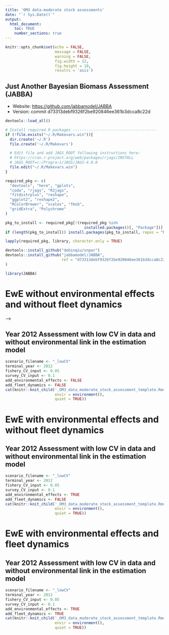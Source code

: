 ```yaml
---
title: 'OM3 data-moderate stock assessments'
date: "`r Sys.Date()`"
output: 
  html_document:
    toc: TRUE
    number_sections: true
---
```


```r
knitr::opts_chunk$set(echo = FALSE, 
                      message = FALSE,
                      warning = FALSE,
                      fig.width = 12,
                      fig.height = 10,
                      results = 'asis')
```

## Just Another Bayesian Biomass Assessment (JABBA)

- Website: [https://github.com/jabbamodel/JABBA](https://github.com/jabbamodel/JABBA)
- Version: commit d73313debf9326f2be920846ee361b3dcca8c22d

```r
devtools::load_all()

# Install required R packages -------------------------------------
if (!file.exists("~/.R/Makevars.win")){
  dir.create('~/.R')
  file.create('~/.R/Makevars')

  # Edit file and add JAGS_ROOT following instructions here:
  # https://cran.r-project.org/web/packages/rjags/INSTALL
  # JAGS_ROOT=c:/Progra~1/JAGS/JAGS-4.0.0
  file.edit("~/.R/Makevars.win")
}

required_pkg <- c(
  "devtools", "here", "gplots",
  "coda", "rjags", "R2jags",
  "fitdistrplus", "reshape",
  "ggplot2", "reshape2",
  "RColorBrewer", "scales", "fmsb",
  "gridExtra", "Polychrome"
)

pkg_to_install <- required_pkg[!(required_pkg %in%
                                   installed.packages()[, "Package"])]
if (length(pkg_to_install)) install.packages(pkg_to_install, repos = "http://cran.us.r-project.org")

lapply(required_pkg, library, character.only = TRUE)

devtools::install_github("debinqiu/snpar")
devtools::install_github("jabbamodel/JABBA",
                         ref = "d73313debf9326f2be920846ee361b3dcca8c22d"
)

library(JABBA)
```
# EwE without environmental effects and without fleet dynamics
<!-- ## Year 1996 Assessment with low CV in data and without environmental link in the estimation model -->

<!-- ```{r} -->
<!-- scenario_filename <- "_lowCV" -->
<!-- terminal_year <- 1996 -->
<!-- fishery_CV_input <- 0.05 -->
<!-- survey_CV_input <- 0.1 -->
<!-- add_environmental_effects <- FALSE -->
<!-- add_fleet_dynamics <- FALSE -->
<!-- cat(knitr::knit_child('_OM3_data_moderate_stock_assessment_template.Rmd', -->
<!--                       envir = environment(), -->
<!--                       quiet = TRUE)) -->
<!-- ``` -->

<!-- ## Year 1997 Assessment with low CV in data and without environmental link in the estimation model --> -->

<!-- ```{r} -->
<!-- scenario_filename <- "_lowCV" -->
<!-- terminal_year <- 1997 -->
<!-- fishery_CV_input <- 0.05 -->
<!-- survey_CV_input <- 0.1 -->
<!-- add_environmental_effects <- FALSE -->
<!-- add_fleet_dynamics <- FALSE -->
<!-- cat(knitr::knit_child('_OM3_data_moderate_stock_assessment_template.Rmd', -->
<!--                       envir = environment(), -->
<!--                       quiet = TRUE)) -->
<!-- ``` -->

<!-- ## Year 2004 Assessment with low CV in data and without environmental link in the estimation model -->

<!-- ```{r} -->
<!-- scenario_filename <- "_lowCV" -->
<!-- terminal_year <- 2004 -->
<!-- fishery_CV_input <- 0.05 -->
<!-- survey_CV_input <- 0.1 -->
<!-- add_environmental_effects <- FALSE -->
<!-- add_fleet_dynamics <- FALSE -->
<!-- cat(knitr::knit_child('_OM3_data_moderate_stock_assessment_template.Rmd', -->
<!--                       envir = environment(), -->
<!--                       quiet = TRUE)) -->
<!-- ``` -->

<!-- ## Year 2007 Assessment with low CV in data and without environmental link in the estimation model -->

<!-- ```{r} -->
<!-- scenario_filename <- "_lowCV" -->
<!-- terminal_year <- 2007 -->
<!-- fishery_CV_input <- 0.05 -->
<!-- survey_CV_input <- 0.1 -->
<!-- add_environmental_effects <- FALSE -->
<!-- add_fleet_dynamics <- FALSE -->
<!-- cat(knitr::knit_child('_OM3_data_moderate_stock_assessment_template.Rmd', -->
<!--                       envir = environment(), -->
<!--                       quiet = TRUE)) -->
<!-- ``` -->

## Year 2012 Assessment with low CV in data and without environmental link in the estimation model

```r
scenario_filename <- "_lowCV"
terminal_year <- 2012
fishery_CV_input <- 0.05
survey_CV_input <- 0.1
add_environmental_effects <- FALSE
add_fleet_dynamics <- FALSE
cat(knitr::knit_child('_OM3_data_moderate_stock_assessment_template.Rmd',
                      envir = environment(),
                      quiet = TRUE))
```

<!-- ## Year 1996 Assessment with high CV in data and without environmental link in the estimation model -->

<!-- ```{r} -->
<!-- scenario_filename <- "_highCV" -->
<!-- terminal_year <- 1996 -->
<!-- fishery_CV_input <- 0.2 -->
<!-- survey_CV_input <- 0.5 -->
<!-- add_environmental_effects <- FALSE -->
<!-- add_fleet_dynamics <- FALSE -->
<!-- cat(knitr::knit_child('_OM3_data_moderate_stock_assessment_template.Rmd', -->
<!--                       envir = environment(), -->
<!--                       quiet = TRUE)) -->
<!-- ``` -->

<!-- ## Year 1997 Assessment with high CV in data and without environmental link in the estimation model -->

<!-- ```{r} -->
<!-- scenario_filename <- "_highCV" -->
<!-- terminal_year <- 1997 -->
<!-- fishery_CV_input <- 0.2 -->
<!-- survey_CV_input <- 0.5 -->
<!-- add_environmental_effects <- FALSE -->
<!-- add_fleet_dynamics <- FALSE -->
<!-- cat(knitr::knit_child('_OM3_data_moderate_stock_assessment_template.Rmd', -->
<!--                       envir = environment(), -->
<!--                       quiet = TRUE)) -->
<!-- ``` -->

<!-- ## Year 2004 Assessment with high CV in data and without environmental link in the estimation model -->

<!-- ```{r} -->
<!-- scenario_filename <- "_highCV" -->
<!-- terminal_year <- 2004 -->
<!-- fishery_CV_input <- 0.2 -->
<!-- survey_CV_input <- 0.5 -->
<!-- add_environmental_effects <- FALSE -->
<!-- add_fleet_dynamics <- FALSE -->
<!-- cat(knitr::knit_child('_OM3_data_moderate_stock_assessment_template.Rmd', -->
<!--                       envir = environment(), -->
<!--                       quiet = TRUE)) -->
<!-- ``` -->

<!-- ## Year 2007 Assessment with high CV in data and without environmental link in the estimation model -->

<!-- ```{r} -->
<!-- scenario_filename <- "_highCV" -->
<!-- terminal_year <- 2007 -->
<!-- fishery_CV_input <- 0.2 -->
<!-- survey_CV_input <- 0.5 -->
<!-- add_environmental_effects <- FALSE -->
<!-- add_fleet_dynamics <- FALSE -->
<!-- cat(knitr::knit_child('_OM3_data_moderate_stock_assessment_template.Rmd', -->
<!--                       envir = environment(), -->
<!--                       quiet = TRUE)) -->
<!-- ``` -->

<!-- ## Year 2012 Assessment with high CV in data and without environmental link in the estimation model -->

<!-- ```{r} -->
<!-- scenario_filename <- "_highCV" -->
<!-- terminal_year <- 2012 -->
<!-- fishery_CV_input <- 0.2 -->
<!-- survey_CV_input <- 0.5 -->
<!-- add_environmental_effects <- FALSE -->
<!-- add_fleet_dynamics <- FALSE -->
<!-- cat(knitr::knit_child('_OM3_data_moderate_stock_assessment_template.Rmd', -->
<!--                       envir = environment(), -->
<!--                       quiet = TRUE)) -->
<!-- ``` -->

# EwE with environmental effects and without fleet dynamics
<!-- ## Year 1996 Assessment with low CV in data and without environmental link in the estimation model -->

<!-- ```{r} -->
<!-- scenario_filename <- "_lowCV" -->
<!-- terminal_year <- 1996 -->
<!-- fishery_CV_input <- 0.05 -->
<!-- survey_CV_input <- 0.1 -->
<!-- add_environmental_effects <- TRUE -->
<!-- add_fleet_dynamics <- FALSE -->
<!-- cat(knitr::knit_child('_OM3_data_moderate_stock_assessment_template.Rmd', -->
<!--                       envir = environment(), -->
<!--                       quiet = TRUE)) -->
<!-- ``` -->

<!-- ## Year 1997 Assessment with low CV in data and without environmental link in the estimation model -->

<!-- ```{r} -->
<!-- scenario_filename <- "_lowCV" -->
<!-- terminal_year <- 1997 -->
<!-- fishery_CV_input <- 0.05 -->
<!-- survey_CV_input <- 0.1 -->
<!-- add_environmental_effects <- TRUE -->
<!-- add_fleet_dynamics <- FALSE -->
<!-- cat(knitr::knit_child('_OM3_data_moderate_stock_assessment_template.Rmd', -->
<!--                       envir = environment(), -->
<!--                       quiet = TRUE)) -->
<!-- ``` -->

<!-- ## Year 2004 Assessment with low CV in data and without environmental link in the estimation model -->

<!-- ```{r} -->
<!-- scenario_filename <- "_lowCV" -->
<!-- terminal_year <- 2004 -->
<!-- fishery_CV_input <- 0.05 -->
<!-- survey_CV_input <- 0.1 -->
<!-- add_environmental_effects <- TRUE -->
<!-- add_fleet_dynamics <- FALSE -->
<!-- cat(knitr::knit_child('_OM3_data_moderate_stock_assessment_template.Rmd', -->
<!--                       envir = environment(), -->
<!--                       quiet = TRUE)) -->
<!-- ``` -->

<!-- ## Year 2007 Assessment with low CV in data and without environmental link in the estimation model -->

<!-- ```{r} -->
<!-- scenario_filename <- "_lowCV" -->
<!-- terminal_year <- 2007 -->
<!-- fishery_CV_input <- 0.05 -->
<!-- survey_CV_input <- 0.1 -->
<!-- add_environmental_effects <- TRUE -->
<!-- add_fleet_dynamics <- FALSE -->
<!-- cat(knitr::knit_child('_OM3_data_moderate_stock_assessment_template.Rmd', -->
<!--                       envir = environment(), -->
<!--                       quiet = TRUE)) -->
<!-- ``` -->

## Year 2012 Assessment with low CV in data and without environmental link in the estimation model

```r
scenario_filename <- "_lowCV"
terminal_year <- 2012
fishery_CV_input <- 0.05
survey_CV_input <- 0.1
add_environmental_effects <- TRUE
add_fleet_dynamics <- FALSE
cat(knitr::knit_child('_OM3_data_moderate_stock_assessment_template.Rmd',
                      envir = environment(),
                      quiet = TRUE))
```

<!-- ## Year 1996 Assessment with high CV in data and without environmental link in the estimation model -->

<!-- ```{r} -->
<!-- scenario_filename <- "_highCV" -->
<!-- terminal_year <- 1996 -->
<!-- fishery_CV_input <- 0.2 -->
<!-- survey_CV_input <- 0.5 -->
<!-- add_environmental_effects <- TRUE -->
<!-- add_fleet_dynamics <- FALSE -->
<!-- cat(knitr::knit_child('_OM3_data_moderate_stock_assessment_template.Rmd', -->
<!--                       envir = environment(), -->
<!--                       quiet = TRUE)) -->
<!-- ``` -->

<!-- ## Year 1997 Assessment with high CV in data and without environmental link in the estimation model -->

<!-- ```{r} -->
<!-- scenario_filename <- "_highCV" -->
<!-- terminal_year <- 1997 -->
<!-- fishery_CV_input <- 0.2 -->
<!-- survey_CV_input <- 0.5 -->
<!-- add_environmental_effects <- TRUE -->
<!-- add_fleet_dynamics <- FALSE -->
<!-- cat(knitr::knit_child('_OM3_data_moderate_stock_assessment_template.Rmd', -->
<!--                       envir = environment(), -->
<!--                       quiet = TRUE)) -->
<!-- ``` -->

<!-- ## Year 2004 Assessment with high CV in data and without environmental link in the estimation model -->

<!-- ```{r} -->
<!-- scenario_filename <- "_highCV" -->
<!-- terminal_year <- 2004 -->
<!-- fishery_CV_input <- 0.2 -->
<!-- survey_CV_input <- 0.5 -->
<!-- add_environmental_effects <- TRUE -->
<!-- add_fleet_dynamics <- FALSE -->
<!-- cat(knitr::knit_child('_OM3_data_moderate_stock_assessment_template.Rmd', -->
<!--                       envir = environment(), -->
<!--                       quiet = TRUE)) -->
<!-- ``` -->

<!-- ## Year 2007 Assessment with high CV in data and without environmental link in the estimation model -->

<!-- ```{r} -->
<!-- scenario_filename <- "_highCV" -->
<!-- terminal_year <- 2007 -->
<!-- fishery_CV_input <- 0.2 -->
<!-- survey_CV_input <- 0.5 -->
<!-- add_environmental_effects <- TRUE -->
<!-- add_fleet_dynamics <- FALSE -->
<!-- cat(knitr::knit_child('_OM3_data_moderate_stock_assessment_template.Rmd', -->
<!--                       envir = environment(), -->
<!--                       quiet = TRUE)) -->
<!-- ``` -->

<!-- ## Year 2012 Assessment with high CV in data and without environmental link in the estimation model -->

<!-- ```{r} -->
<!-- scenario_filename <- "_highCV" -->
<!-- terminal_year <- 2012 -->
<!-- fishery_CV_input <- 0.2 -->
<!-- survey_CV_input <- 0.5 -->
<!-- add_environmental_effects <- TRUE -->
<!-- add_fleet_dynamics <- FALSE -->
<!-- cat(knitr::knit_child('_OM3_data_moderate_stock_assessment_template.Rmd', -->
<!--                       envir = environment(), -->
<!--                       quiet = TRUE)) -->
<!-- ``` -->

# EwE with environmental effects and fleet dynamics
<!-- ## Year 1996 Assessment with low CV in data and without environmental link in the estimation model -->

<!-- ```{r} -->
<!-- terminal_year <- 1996 -->
<!-- fishery_CV_input <- 0.05 -->
<!-- survey_CV_input <- 0.1 -->
<!-- add_environmental_effects <- TRUE -->
<!-- add_fleet_dynamics <- TRUE -->
<!-- cat(knitr::knit_child('_OM3_data_moderate_stock_assessment_template.Rmd', -->
<!--                       envir = environment(), -->
<!--                       quiet = TRUE)) -->
<!-- ``` -->

<!-- ## Year 1997 Assessment with low CV in data and without environmental link in the estimation model -->

<!-- ```{r} -->
<!-- scenario_filename <- "_lowCV" -->
<!-- terminal_year <- 1997 -->
<!-- fishery_CV_input <- 0.05 -->
<!-- survey_CV_input <- 0.1 -->
<!-- add_environmental_effects <- TRUE -->
<!-- add_fleet_dynamics <- TRUE -->
<!-- cat(knitr::knit_child('_OM3_data_moderate_stock_assessment_template.Rmd', -->
<!--                       envir = environment(), -->
<!--                       quiet = TRUE)) -->
<!-- ``` -->

<!-- ## Year 2004 Assessment with low CV in data and without environmental link in the estimation model -->

<!-- ```{r} -->
<!-- scenario_filename <- "_lowCV" -->
<!-- terminal_year <- 2004 -->
<!-- fishery_CV_input <- 0.05 -->
<!-- survey_CV_input <- 0.1 -->
<!-- add_environmental_effects <- TRUE -->
<!-- add_fleet_dynamics <- TRUE -->
<!-- cat(knitr::knit_child('_OM3_data_moderate_stock_assessment_template.Rmd', -->
<!--                       envir = environment(), -->
<!--                       quiet = TRUE)) -->
<!-- ``` -->

<!-- ## Year 2007 Assessment with low CV in data and without environmental link in the estimation model -->

<!-- ```{r} -->
<!-- scenario_filename <- "_lowCV" -->
<!-- terminal_year <- 2007 -->
<!-- fishery_CV_input <- 0.05 -->
<!-- survey_CV_input <- 0.1 -->
<!-- add_environmental_effects <- TRUE -->
<!-- add_fleet_dynamics <- TRUE -->
<!-- cat(knitr::knit_child('_OM3_data_moderate_stock_assessment_template.Rmd', -->
<!--                       envir = environment(), -->
<!--                       quiet = TRUE)) -->
<!-- ``` -->

## Year 2012 Assessment with low CV in data and without environmental link in the estimation model

```r
scenario_filename <- "_lowCV"
terminal_year <- 2012
fishery_CV_input <- 0.05
survey_CV_input <- 0.1
add_environmental_effects <- TRUE
add_fleet_dynamics <- TRUE
cat(knitr::knit_child('_OM3_data_moderate_stock_assessment_template.Rmd',
                      envir = environment(),
                      quiet = TRUE))
```

<!-- ## Year 1996 Assessment with high CV in data and without environmental link in the estimation model -->

<!-- ```{r} -->
<!-- scenario_filename <- "_highCV" -->
<!-- terminal_year <- 1996 -->
<!-- fishery_CV_input <- 0.2 -->
<!-- survey_CV_input <- 0.5 -->
<!-- add_environmental_effects <- TRUE -->
<!-- add_fleet_dynamics <- TRUE -->
<!-- cat(knitr::knit_child('_OM3_data_moderate_stock_assessment_template.Rmd', -->
<!--                       envir = environment(), -->
<!--                       quiet = TRUE)) -->
<!-- ``` -->

<!-- ## Year 1997 Assessment with high CV in data and without environmental link in the estimation model -->

<!-- ```{r} -->
<!-- scenario_filename <- "_highCV" -->
<!-- terminal_year <- 1997 -->
<!-- fishery_CV_input <- 0.2 -->
<!-- survey_CV_input <- 0.5 -->
<!-- add_environmental_effects <- TRUE -->
<!-- add_fleet_dynamics <- TRUE -->
<!-- cat(knitr::knit_child('_OM3_data_moderate_stock_assessment_template.Rmd', -->
<!--                       envir = environment(), -->
<!--                       quiet = TRUE)) -->
<!-- ``` -->

<!-- ## Year 2004 Assessment with high CV in data and without environmental link in the estimation model -->

<!-- ```{r} -->
<!-- scenario_filename <- "_highCV" -->
<!-- terminal_year <- 2004 -->
<!-- fishery_CV_input <- 0.2 -->
<!-- survey_CV_input <- 0.5 -->
<!-- add_environmental_effects <- TRUE -->
<!-- add_fleet_dynamics <- TRUE -->
<!-- cat(knitr::knit_child('_OM3_data_moderate_stock_assessment_template.Rmd', -->
<!--                       envir = environment(), -->
<!--                       quiet = TRUE)) -->
<!-- ``` -->

<!-- ## Year 2007 Assessment with high CV in data and without environmental link in the estimation model -->

<!-- ```{r} -->
<!-- scenario_filename <- "_highCV" -->
<!-- terminal_year <- 2007 -->
<!-- fishery_CV_input <- 0.2 -->
<!-- survey_CV_input <- 0.5 -->
<!-- add_environmental_effects <- TRUE -->
<!-- add_fleet_dynamics <- TRUE -->
<!-- cat(knitr::knit_child('_OM3_data_moderate_stock_assessment_template.Rmd', -->
<!--                       envir = environment(), -->
<!--                       quiet = TRUE)) -->
<!-- ``` -->

<!-- ## Year 2012 Assessment with high CV in data and without environmental link in the estimation model -->

<!-- ```{r} -->
<!-- scenario_filename <- "_highCV" -->
<!-- terminal_year <- 2012 -->
<!-- fishery_CV_input <- 0.2 -->
<!-- survey_CV_input <- 0.5 -->
<!-- add_environmental_effects <- TRUE -->
<!-- add_fleet_dynamics <- TRUE -->
<!-- cat(knitr::knit_child('_OM3_data_moderate_stock_assessment_template.Rmd', -->
<!--                       envir = environment(), -->
<!--                       quiet = TRUE)) -->
<!-- ``` -->
